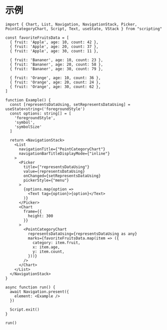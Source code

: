 # 示例

```tsx
import { Chart, List, Navigation, NavigationStack, Picker, PointCategoryChart, Script, Text, useState, VStack } from "scripting"

const favoriteFruitsData = [
  { fruit: 'Apple', age: 10, count: 42 },
  { fruit: 'Apple', age: 20, count: 37 },
  { fruit: 'Apple', age: 30, count: 11 },

  { fruit: 'Bananer', age: 10, count: 23 },
  { fruit: 'Bananer', age: 20, count: 58 },
  { fruit: 'Bananer', age: 30, count: 79 },

  { fruit: 'Orange', age: 10, count: 36 },
  { fruit: 'Orange', age: 20, count: 24 },
  { fruit: 'Orange', age: 30, count: 62 },
]

function Example() {
  const [representsDataUsing, setRepresentsDataUsing] = useState<string>('foregroundStyle')
  const options: string[] = [
    'foregroundStyle',
    'symbol',
    'symbolSize'
  ]

  return <NavigationStack>
    <List
      navigationTitle={"PointCategoryChart"}
      navigationBarTitleDisplayMode={"inline"}
    >
      <Picker
        title={"representsDataUsing"}
        value={representsDataUsing}
        onChanged={setRepresentsDataUsing}
        pickerStyle={"menu"}
      >
        {options.map(option =>
          <Text tag={option}>{option}</Text>
        )}
      </Picker>
      <Chart
        frame={{
          height: 300
        }}
      >
        <PointCategoryChart
          representsDataUsing={representsDataUsing as any}
          marks={favoriteFruitsData.map(item => ({
            category: item.fruit,
            x: item.age,
            y: item.count,
          }))}
        />
      </Chart>
    </List>
  </NavigationStack>
}

async function run() {
  await Navigation.present({
    element: <Example />
  })

  Script.exit()
}

run()
```